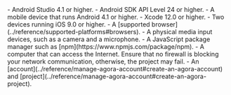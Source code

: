 <PlatformWrapper platform="android">
- Android Studio 4.1 or higher.
- Android SDK API Level 24 or higher.
- A mobile device that runs Android 4.1 or higher.
</PlatformWrapper>
<PlatformWrapper platform="ios">
- Xcode 12.0 or higher.
- Two devices running iOS 9.0 or higher.
</PlatformWrapper>
<PlatformWrapper platform="web">
- A [supported browser](../reference/supported-platforms#browsers).
- A physical media input devices, such as a camera and a microphone.
- A JavaScript package manager such as [npm](https://www.npmjs.com/package/npm).
</PlatformWrapper>
- A computer that can access the Internet.
  Ensure that no firewall is blocking your network communication, otherwise, the project may fail.
- An <Vg k="COMPANY"/> [account](../reference/manage-agora-account#create-an-agora-account) and [project](../reference/manage-agora-account#create-an-agora-project).
